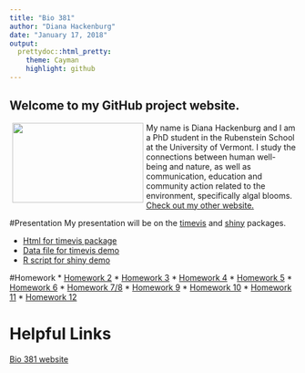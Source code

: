 ```yaml
---
title: "Bio 381"
author: "Diana Hackenburg"
date: "January 17, 2018"
output: 
  prettydoc::html_pretty:
    theme: Cayman
    highlight: github
---
```

## Welcome to my GitHub project website.

<img src="Diana_pinecone.jpg" align="left" hspace="5"  width="230" height="140" />
My name is Diana Hackenburg and I am a PhD student in the Rubenstein School at the University of Vermont. I study the connections between human well-being and nature, as well as communication, education and community action related to the environment, specifically algal blooms.
[Check out my other website.](https://dianahackenburg.wordpress.com)


#Presentation
My presentation will be on the [timevis](https://github.com/daattali/timevis) and [shiny](https://shiny.rstudio.com/) packages.

* [Html for timevis package](example_timevis.html)
* [Data file for timevis demo](timeline_example.csv)
* [R script for shiny demo](exampleapp/app.R)


#Homework
* [Homework 2](Homework2_Flowchart.html)
* [Homework 3](Homework3a.pdf)
* [Homework 4](homework4.html)
* [Homework 5](Homework5.html)
* [Homework 6](Homework6.html)
* [Homework 7/8](Homework7b.html)
* [Homework 9](Homework9.html)
* [Homework 10](Homework10.html)
* [Homework 11](Homework11.html)
* [Homework 12](Homework12.html)



# Helpful Links

[Bio 381 website](https://gotellilab.github.io/Bio381)